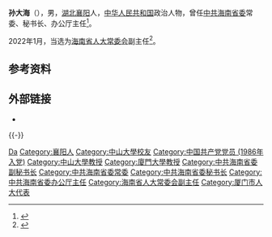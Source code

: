 '''孙大海'''（{{bd|1963年|6月||catIdx=Sun孙}}），男，[[湖北|湖北]][[襄阳|襄阳]]人，[[中华人民共和国|中华人民共和国]]政治人物，曾任[[中共海南省委|中共海南省委]]常委、秘书长、办公厅主任<ref>{{Cite web|title=孙大海任海南省委秘书长(图/简历)|url=http://renshi.people.com.cn/n1/2020/0309/c139617-31622917.html|accessdate=2020-07-06|work=人民网-中国共产党新闻网|archiveurl=https://web.archive.org/web/20200706050757/http://renshi.people.com.cn/n1/2020/0309/c139617-31622917.html|archivedate=2020-07-06|dead-url=no}}</ref>。

2022年1月，当选为[[海南省人大常委会|海南省人大常委会]]副主任<ref>{{Cite web|title=李军、刘星泰、苻彩香、孙大海当选海南省人大常委会副主任|url=http://district.ce.cn/newarea/sddy/202201/25/t20220125_37286331.shtml|publisher=中国经济网|accessdate=2022-05-02|archive-date=2022-05-23|archive-url=https://web.archive.org/web/20220523153618/http://district.ce.cn/newarea/sddy/202201/25/t20220125_37286331.shtml}}</ref>。

== 参考资料 ==
{{reflist}}

== 外部链接 ==
* {{Sinaweibo|1929816272}}

{{-}}
{{start box}}
{{s-ppo|cpc}}
{{s-before|[[胡光辉|胡光辉]]}}
{{s-title|[[中国共产党海南省委员会|中国共产党海南省委员会]]秘书长|2020年3月－2022年4月}}
{{s-after|[[巴特尔_(1967年)|巴特尔]]}}
{{end box}}
{{中国人物小作品}}
{{海南省领导人}}

{{Authority control}}
{{DEFAULTSORT:Sun孙}}
[[Category:孙姓|Da]]
[[Category:襄阳人|Category:襄阳人]]
[[Category:中山大學校友|Category:中山大學校友]]
[[Category:中国共产党党员_(1986年入党)|Category:中国共产党党员 (1986年入党)]]
[[Category:中山大學教授|Category:中山大學教授]]
[[Category:廈門大學教授|Category:廈門大學教授]]
[[Category:中共海南省委副秘书长|Category:中共海南省委副秘书长]]
[[Category:中共海南省委常委|Category:中共海南省委常委]]
[[Category:中共海南省委秘书长|Category:中共海南省委秘书长]]
[[Category:中共海南省委办公厅主任|Category:中共海南省委办公厅主任]]
[[Category:海南省人大常委会副主任|Category:海南省人大常委会副主任]]
[[Category:厦门市人大代表|Category:厦门市人大代表]]